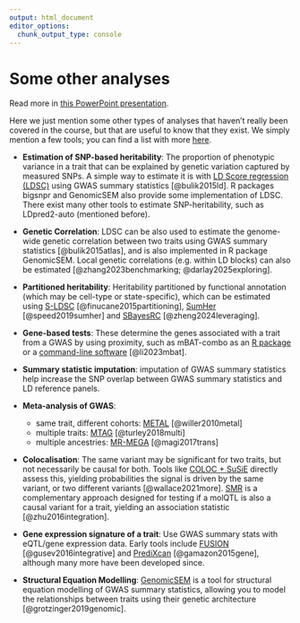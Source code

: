 ```yaml
---
output: html_document
editor_options: 
  chunk_output_type: console
---
```


# Some other analyses

Read more in [this PowerPoint presentation](other-files/Other_Post_GWAS_Analyses_SMARTBiomed 2025.pptx).

Here we just mention some other types of analyses that haven't really been covered in the course, but that are useful to know that they exist. We simply mention a few tools; you can find a list with more [here](https://github.com/MichelNivard/awesome-complex-trait-genetics).

- **Estimation of SNP-based heritability**: The proportion of phenotypic variance in a trait that can be explained by genetic variation captured by measured SNPs. A simple way to estimate it is with [LD Score regression (LDSC)](https://github.com/bulik/ldsc/wiki/Heritability-and-Genetic-Correlation) using GWAS summary statistics [@bulik2015ld]. R packages bigsnpr and GenomicSEM also provide some implementation of LDSC. There exist many other tools to estimate SNP-heritability, such as LDpred2-auto (mentioned before).

- **Genetic Correlation**: LDSC can be also used to estimate the genome-wide genetic correlation between two traits using GWAS summary statistics [@bulik2015atlas], and is also implemented in R package GenomicSEM. Local genetic correlations (e.g. within LD blocks) can also be estimated [@zhang2023benchmarking; @darlay2025exploring].

- **Partitioned heritability**: Heritability partitioned by functional annotation (which may be cell-type or state-specific), which can be estimated using [S-LDSC](https://github.com/bulik/ldsc/wiki/Partitioned-Heritability) [@finucane2015partitioning], [SumHer](https://dougspeed.com/heritability-enrichments/) [@speed2019sumher] and [SBayesRC](https://github.com/zhilizheng/SBayesRC) [@zheng2024leveraging].

- **Gene-based tests**: These determine the genes associated with a trait from a GWAS by using proximity, such as mBAT-combo as an [R package](https://github.com/Share-AL-work/mBAT.combo) or a [command-line software](https://yanglab.westlake.edu.cn/software/gcta/#mBAT-combo) [@li2023mbat].

- **Summary statistic imputation**: imputation of GWAS summary statistics help increase the SNP overlap between GWAS summary statistics and LD reference panels.

- **Meta-analysis of GWAS**:
  - same trait, different cohorts: [METAL](https://github.com/statgen/METAL) [@willer2010metal]
  - multiple traits: [MTAG](https://github.com/JonJala/mtag) [@turley2018multi]
  - multiple ancestries: [MR-MEGA](https://genomics.ut.ee/en/tools) [@magi2017trans]

- **Colocalisation**: The same variant may be significant for two traits, but not necessarily be causal for both. Tools like [COLOC + SuSiE](https://chr1swallace.github.io/coloc/articles/a06_SuSiE.html) directly assess this, yielding probabilities the signal is driven by the same variant, or two different variants [@wallace2021more]. [SMR](https://yanglab.westlake.edu.cn/software/smr/#SMR&HEIDIanalysis) is a complementary approach designed for testing if a molQTL is also a causal variant for a trait, yielding an association statistic [@zhu2016integration].

- **Gene expression signature of a trait**: Use GWAS summary stats with eQTL/gene expression data. Early tools include [FUSION](https://github.com/gusevlab/fusion_twas) [@gusev2016integrative] and [PrediXcan](https://github.com/hakyimlab/MetaXcan) [@gamazon2015gene], although many more have been developed since.

- **Structural Equation Modelling**: [GenomicSEM](https://github.com/GenomicSEM/GenomicSEM/wiki) is a tool for structural equation modelling of GWAS summary statistics, allowing you to model the relationships between traits using their genetic architecture [@grotzinger2019genomic].
